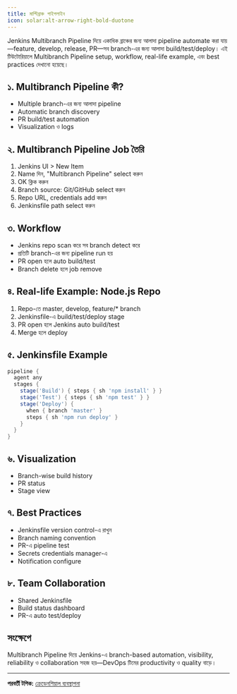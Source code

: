 ```yaml
---
title: মাল্টিব্রাঞ্চ পাইপলাইন
icon: solar:alt-arrow-right-bold-duotone
---
```


Jenkins Multibranch Pipeline দিয়ে একাধিক ব্রাঞ্চের জন্য আলাদা pipeline automate করা যায়—feature, develop, release, PR—সব branch-এর জন্য আলাদা build/test/deploy। এই টিউটোরিয়ালে Multibranch Pipeline setup, workflow, real-life example, এবং best practices দেখানো হয়েছে।

## ১. Multibranch Pipeline কী?
- Multiple branch-এর জন্য আলাদা pipeline
- Automatic branch discovery
- PR build/test automation
- Visualization ও logs

## ২. Multibranch Pipeline Job তৈরি
1. Jenkins UI > New Item
2. Name দিন, "Multibranch Pipeline" select করুন
3. OK ক্লিক করুন
4. Branch source: Git/GitHub select করুন
5. Repo URL, credentials add করুন
6. Jenkinsfile path select করুন

## ৩. Workflow
- Jenkins repo scan করে সব branch detect করে
- প্রতিটি branch-এর জন্য pipeline run হয়
- PR open হলে auto build/test
- Branch delete হলে job remove

## ৪. Real-life Example: Node.js Repo
1. Repo-তে master, develop, feature/* branch
2. Jenkinsfile-এ build/test/deploy stage
3. PR open হলে Jenkins auto build/test
4. Merge হলে deploy

## ৫. Jenkinsfile Example
```groovy
pipeline {
  agent any
  stages {
    stage('Build') { steps { sh 'npm install' } }
    stage('Test') { steps { sh 'npm test' } }
    stage('Deploy') {
      when { branch 'master' }
      steps { sh 'npm run deploy' }
    }
  }
}
```

## ৬. Visualization
- Branch-wise build history
- PR status
- Stage view

## ৭. Best Practices
- Jenkinsfile version control-এ রাখুন
- Branch naming convention
- PR-এ pipeline test
- Secrets credentials manager-এ
- Notification configure

## ৮. Team Collaboration
- Shared Jenkinsfile
- Build status dashboard
- PR-এ auto test/deploy

## সংক্ষেপে
Multibranch Pipeline দিয়ে Jenkins-এ branch-based automation, visibility, reliability ও collaboration সহজ হয়—DevOps টিমের productivity ও quality বাড়ে।

---

**পরবর্তী টপিক:** [ক্রেডেনশিয়াল ব্যবস্থাপনা](/dev-ops/jenkins-credentials)
